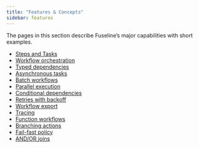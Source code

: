 ```yaml
---
title: "Features & Concepts"
sidebar: features
---
```



The pages in this section describe Fuseline's major capabilities with short examples.

- [Steps and Tasks](steps-tasks.qmd)
- [Workflow orchestration](workflow-orchestration.qmd)
- [Typed dependencies](typed-dependencies.qmd)
- [Asynchronous tasks](asynchronous-tasks.qmd)
- [Batch workflows](batch-workflows.qmd)
- [Parallel execution](parallel-execution.qmd)
- [Conditional dependencies](conditional-dependencies.qmd)
- [Retries with backoff](retries-with-backoff.qmd)
- [Workflow export](workflow-export.qmd)
- [Tracing](tracing.qmd)
- [Function workflows](function-workflows.qmd)
- [Branching actions](branching-actions.qmd)
- [Fail-fast policy](fail-fast-policy.qmd)
- [AND/OR joins](and-or-joins.qmd)
